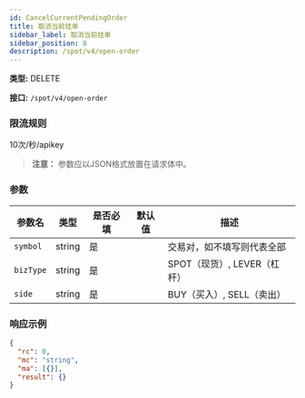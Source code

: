 ```yaml
---
id: CancelCurrentPendingOrder
title: 取消当前挂单
sidebar_label: 取消当前挂单
sidebar_position: 8
description: /spot/v4/open-order
---
```


**类型:** DELETE

**接口:** `/spot/v4/open-order`

### 限流规则

10次/秒/apikey

> **注意：** 参数应以JSON格式放置在请求体中。

### 参数

| 参数名 | 类型 | 是否必填 | 默认值 | 描述 |
| --- | --- | --- | --- | --- |
| `symbol` | string | 是 |  | 交易对，如不填写则代表全部 |
| `bizType` | string | 是 |  | SPOT（现货）, LEVER（杠杆） |
| `side` | string | 是 |  | BUY（买入）, SELL（卖出） |

### 响应示例

```json title="响应"
{
  "rc": 0,
  "mc": "string",
  "ma": [{}],
  "result": {}
}
```